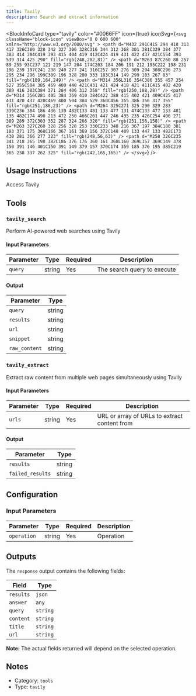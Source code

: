 ```yaml
---
title: Tavily
description: Search and extract information
---
```



<BlockInfoCard 
  type="tavily"
  color="#0066FF"
  icon={true}
  iconSvg={`<svg className="block-icon" viewBox="0 0 600 600" xmlns="http://www.w3.org/2000/svg" >
    <path
      d="M432 291C415 294 418 313 417 326C380 328 342 327 306 328C316 344 312 368 301 381C339 384 377 383 414 384C419 393 415 404 419 412C424 419 431 422 437 421C554 393 539 314 425 290"
      fill="rgb(248,202,81)"
    />
    <path
      d="M263 87C260 88 257 89 255 93C237 121 219 147 204 174C203 184 206 191 212 195C222 198 231 196 239 197C241 238 240 277 241 316C257 307 276 309 294 308C296 273 295 234 296 199C309 196 328 200 333 183C314 149 299 103 267 83"
      fill="rgb(109,164,249)"
    />
    <path
      d="M314 356L316 354C386 355 457 354 527 355C504 385 469 400 440 421C431 421 424 418 421 411C415 402 420 389 416 383C384 371 284 406 312 358"
      fill="rgb(250,188,28)"
    />
    <path
      d="M314 356C281 405 384 369 410 384C422 388 415 402 421 409C425 417 431 420 437 420C469 400 504 384 529 360C456 355 386 356 317 355"
      fill="rgb(251,186,23)"
    />
    <path
      d="M264 325C271 325 290 329 283 339C236 384 186 436 139 482C133 481 133 477 131 474C133 477 133 481 135 482C174 490 213 472 250 466C261 447 246 435 235 426C254 406 271 389 289 372C303 352 287 324 266 326"
      fill="rgb(251,156,158)"
    />
    <path
      d="M263 327C260 328 256 328 253 330C233 348 216 367 197 384C188 381 183 371 175 368C166 367 161 369 156 372C148 409 133 447 133 482C173 430 281 366 277 323"
      fill="rgb(248,56,63)"
    />
    <path
      d="M258 326C235 341 218 365 198 382C186 376 176 360 161 368L160 369L157 369C149 378 150 391 146 401C150 391 149 379 157 370C174 359 185 376 195 385C219 365 238 337 262 325"
      fill="rgb(242,165,165)"
    />
  </svg>`}
/>

## Usage Instructions

Access Tavily



## Tools

### `tavily_search`

Perform AI-powered web searches using Tavily

#### Input Parameters

| Parameter | Type | Required | Description |
| --------- | ---- | -------- | ----------- |
| `query` | string | Yes | The search query to execute |

#### Output

| Parameter | Type |
| --------- | ---- |
| `query` | string |
| `results` | string |
| `url` | string |
| `snippet` | string |
| `raw_content` | string |

### `tavily_extract`

Extract raw content from multiple web pages simultaneously using Tavily

#### Input Parameters

| Parameter | Type | Required | Description |
| --------- | ---- | -------- | ----------- |
| `urls` | string | Yes | URL or array of URLs to extract content from |

#### Output

| Parameter | Type |
| --------- | ---- |
| `results` | string |
| `failed_results` | string |



## Configuration

### Input Parameters

| Parameter | Type | Required | Description | 
| --------- | ---- | -------- | ----------- | 
| `operation` | string | Yes | Operation |



## Outputs

The `response` output contains the following fields:

| Field | Type |
| ----- | ---- |
| `results` | `json` |
| `answer` | `any` |
| `query` | `string` |
| `content` | `string` |
| `title` | `string` |
| `url` | `string` |

**Note:** The actual fields returned will depend on the selected operation.


## Notes

- Category: `tools`
- Type: `tavily`